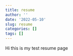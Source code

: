 ```yaml
---
title: resume
author: ''
date: '2022-05-10'
slug: resume
categories: []
tags: []
---
```


Hi this is my test resume page